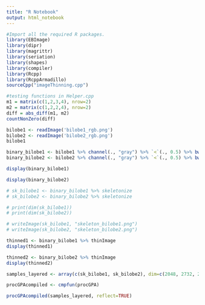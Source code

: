 ```yaml
---
title: "R Notebook"
output: html_notebook
---
```


```r
#Import all the required R packages.
library(EBImage)
library(dipr)
library(magrittr)
library(seriation)
library(shapes)
library(compiler)
library(Rcpp)
library(RcppArmadillo)
sourceCpp("imageThinning.cpp")
```




```r
#testing functions in Helper.cpp
m1 = matrix(c(1,2,3,4), nrow=2)
m2 = matrix(c(1,2,2,4), nrow=2)
diff = abs_diff(m1, m2)
countNonZero(diff)
```


```r
bilobe1 <- readImage('bilobe1_rgb.png')
bilobe2 <- readImage('bilobe2_rgb.png')
bilobe1
```

```r

binary_bilobe1 <- bilobe1 %>% channel(., "gray") %>% `<`(., 0.5) %>% bwlabel(.)
binary_bilobe2 <- bilobe2 %>% channel(., "gray") %>% `<`(., 0.5) %>% bwlabel(.)

```
```r
display(binary_bilobe1)
```

```r
display(binary_bilobe2)
```

```r
# sk_bilobe1 <- binary_bilobe1 %>% skeletonize
# sk_bilobe2 <- binary_bilobe2 %>% skeletonize
```
```r
# print(dim(sk_bilobe1))
# print(dim(sk_bilobe2))
```

```r
# writeImage(sk_bilobe1, "skeleton_bilobe1.png")
# writeImage(sk_bilobe2, "skeleton_bilobe2.png")

```

```r
thinned1 <- binary_bilobe1 %>% thinImage
display(thinned1)
```


```r
thinned2 <- binary_bilobe2 %>% thinImage
display(thinned2)
```


```r
samples_layered <- array(c(sk_bilobe1, sk_bilobe2), dim=c(2048, 2732, 2))
```

```r

procGPAcompiled <- cmpfun(procGPA)
```


```r
procGPAcompiled(samples_layered, reflect=TRUE)
```



